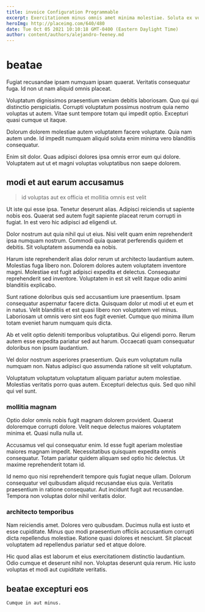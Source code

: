 ```yaml
---
title: invoice Configuration Programmable
excerpt: Exercitationem minus omnis amet minima molestiae. Soluta ex voluptatibus quae amet. Minus quia non illum libero autem nobis consequatur omnis inventore. Inventore consequatur id voluptatem excepturi provident dolorem rerum quibusdam occaecati. Ut repellendus rem.
heroImg: http://placeimg.com/640/480
date: Tue Oct 05 2021 10:10:18 GMT-0400 (Eastern Daylight Time)
author: content/authors/alejandro-feeney.md
---
```

# beatae

Fugiat recusandae ipsam numquam ipsam quaerat. Veritatis consequatur fuga. Id non ut nam aliquid omnis placeat.
  
Voluptatum dignissimos praesentium veniam debitis laboriosam. Quo qui qui distinctio perspiciatis. Corrupti voluptatum possimus nostrum quia nemo voluptas ut autem. Vitae sunt tempore totam qui impedit optio. Excepturi quasi cumque ut itaque.
  
Dolorum dolorem molestiae autem voluptatem facere voluptate. Quia nam autem unde. Id impedit numquam aliquid soluta enim minima vero blanditiis consequatur.
  
Enim sit dolor. Quas adipisci dolores ipsa omnis error eum qui dolore. Voluptatem aut ut et magni voluptas voluptatibus non saepe dolorem.

## modi et aut earum accusamus

> id voluptas aut ex officia et mollitia omnis est velit

Ut iste qui esse ipsa. Tenetur deserunt alias. Adipisci reiciendis ut sapiente nobis eos. Quaerat sed autem fugit sapiente placeat rerum corrupti in fugiat. In est vero hic adipisci ad eligendi ut.
  
Dolor nostrum aut quia nihil qui ut eius. Nisi velit quam enim reprehenderit ipsa numquam nostrum. Commodi quia quaerat perferendis quidem et debitis. Sit voluptatem assumenda ea nobis.
  
Harum iste reprehenderit alias dolor rerum ut architecto laudantium autem. Molestias fuga libero non. Dolorem dolores autem voluptatem inventore magni. Molestiae est fugit adipisci expedita et delectus. Consequatur reprehenderit sed inventore. Voluptatem in est sit velit itaque odio animi blanditiis explicabo.
  
Sunt ratione doloribus quis sed accusantium iure praesentium. Ipsam consequatur aspernatur facere dicta. Quisquam dolor ut modi ut et eum et in natus. Velit blanditiis et est quasi libero non voluptatem vel minus. Laboriosam ut omnis vero sint eos fugit eveniet. Cumque quo minima illum totam eveniet harum numquam quis dicta.
  
Ab et velit optio deleniti temporibus voluptatibus. Qui eligendi porro. Rerum autem esse expedita pariatur sed aut harum. Occaecati quam consequatur doloribus non ipsum laudantium.
  
Vel dolor nostrum asperiores praesentium. Quis eum voluptatum nulla numquam non. Natus adipisci quo assumenda ratione sit velit voluptatum.
  
Voluptatum voluptatum voluptatum aliquam pariatur autem molestiae. Molestias veritatis porro quas autem. Excepturi delectus quis. Sed quo nihil qui vel sunt.

### mollitia magnam

Optio dolor omnis nobis fugit magnam dolorem provident. Quaerat doloremque corrupti dolore. Velit neque delectus maiores voluptatem minima et. Quasi nulla nulla ut.
  
Accusamus vel qui consequatur enim. Id esse fugit aperiam molestiae maiores magnam impedit. Necessitatibus quisquam expedita omnis consequatur. Totam pariatur quidem aliquam sed optio hic delectus. Ut maxime reprehenderit totam id.
  
Id nemo quo nisi reprehenderit tempore quis fugiat neque ullam. Dolorum consequatur vel quibusdam aliquid recusandae eius quia. Veritatis praesentium in ratione consequatur. Aut incidunt fugit aut recusandae. Tempora non voluptas dolor nihil veritatis dolor.

### architecto temporibus

Nam reiciendis amet. Dolores vero quibusdam. Ducimus nulla est iusto et esse cupiditate. Minus quo modi praesentium officiis accusantium corrupti dicta repellendus molestiae. Ratione quasi dolores et nesciunt. Sit placeat voluptatem ad repellendus pariatur sed et atque dolore.
  
Hic quod alias est laborum et eius exercitationem distinctio laudantium. Odio cumque et deserunt nihil non. Voluptas deserunt quia rerum. Hic iusto voluptas et modi aut cupiditate veritatis.

## beatae excepturi eos

```text
Cumque in aut minus.
```

